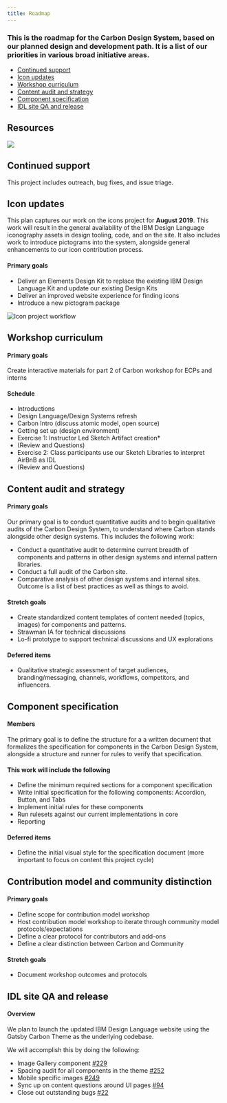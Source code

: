 ```yaml
---
title: Roadmap
---
```


### This is the roadmap for the Carbon Design System, based on our planned design and development path. It is a list of our priorities in various broad initiative areas.

<AnchorLinks>

- [Continued support](#continued-support)
- [Icon updates](#icon-updates)
- [Workshop curriculum](#workshop-curriculum)
- [Content audit and strategy](#content-audit-and-strategy)
- [Component specification](#component-specification)
- [IDL site QA and release](#idl-site-qa-and-release)

</AnchorLinks>

## Resources

<Row className="tile--group">
<Column offsetLg="4" colMd="4" colLg="4" noGutterSm>
    <ClickableTile
      title="See more on GitHub"
      href="https://github.com/carbon-design-system/carbon/issues/3403"
      type="resource">

![](/images/github-icon.png)

  </ClickableTile>
</Column>
</Row>

## Continued support

This project includes outreach, bug fixes, and issue triage.

## Icon updates

This plan captures our work on the icons project for **August 2019**. This work will result in the general availability of the IBM Design Language iconography assets in design tooling, code, and on the site. It also includes work to introduce pictograms into the system, alongside general enhancements to our icon contribution process.

#### Primary goals

- Deliver an Elements Design Kit to replace the existing IBM Design Language Kit and update our existing Design Kits
- Deliver an improved website experience for finding icons
- Introduce a new pictogram package

<ImageComponent caption="Icon project workflow" cols="8">

![Icon project workflow](/images/icon-proj.png)

</ImageComponent>

## Workshop curriculum

#### Primary goals
Create interactive materials for part 2 of Carbon workshop for ECPs and interns 

#### Schedule
* Introductions
* Design Language/Design Systems refresh
* Carbon Intro (discuss atomic model, open source)
* Getting set up (design environment)
* Exercise 1: Instructor Led Sketch Artifact creation*
* (Review and Questions)
* Exercise 2: Class participants use our Sketch Libraries to interpret AirBnB as IDL
* (Review and Questions)

## Content audit and strategy

#### Primary goals

Our primary goal is to conduct quantitative audits and to begin qualitative audits of the Carbon Design System, to understand where Carbon stands alongside other design systems. This includes the following work:

* Conduct a quantitative audit to determine current breadth of components and patterns in other design systems and internal pattern libraries.
* Conduct a full audit of the Carbon site.
* Comparative analysis of other design systems and internal sites. Outcome is a list of best practices as well as things to avoid.

#### Stretch goals
* Create standardized content templates of content needed (topics, images) for components and patterns.
* Strawman IA for technical discussions
* Lo-fi prototype to support technical discussions and UX explorations

#### Deferred items
* Qualitative strategic assessment of target audiences, branding/messaging, channels, workflows, competitors, and influencers.

## Component specification

#### Members

The primary goal is to define the structure for a a written document that formalizes the specification for components in the Carbon Design System, alongside a structure and runner for rules to verify that specification.

#### This work will include the following

* Define the minimum required sections for a component specification
* Write initial specification for the following components: Accordion, Button, and Tabs
* Implement initial rules for these components
* Run rulesets against our current implementations in core
* Reporting

#### Deferred items

* Define the initial visual style for the specification document (more important to focus on content this project cycle)

## Contribution model and community distinction

#### Primary goals

- Define scope for contribution model workshop
- Host contribution model workshop to iterate through community model protocols/expectations
- Define a clear protocol for contributors and add-ons
- Define a clear distinction between Carbon and Community

#### Stretch goals
- Document workshop outcomes and protocols

## IDL site QA and release

#### Overview

We plan to launch the updated IBM Design Language website using the Gatsby Carbon Theme as the underlying codebase. 

We will accomplish this by doing the following:

- Image Gallery component [#229](https://github.com/carbon-design-system/gatsby-theme-carbon/issues/229)
- Spacing audit for all components in the theme [#252](https://github.com/carbon-design-system/gatsby-theme-carbon/issues/252)
- Mobile specific images [#249](https://github.com/carbon-design-system/gatsby-theme-carbon/issues/249)
- Sync up on content questions around UI pages [#94](https://github.com/carbon-design-system/design-language-website/issues/94)
- Close out outstanding bugs [#22](https://github.com/orgs/carbon-design-system/projects/22) 

<!--
## April 2019

### Core product

- WCAG Compliance for core component libraries (vanilla and React)
- Sketch kit themes
- Data table functionality updates
- Properties and state management
- UI Shell v1
- Design specs for unbuilt features
- New feature requests
- Theming
- Document and templatize the pattern design process
- Charts
- Data visualization
- Investigate feasibility / desirability of fluid components

### Process improvement

- Sketch kit themes functionality
- Dev tooling
- Generate design assets from code
- Tools to measure Carbon adoption

### Education and activation

- 'Adopt a product' initiative
- Class curriculum coursework
- More tutorials
- User testing and research
- Expand enablement and education for contributing

### Governance and architecture

- React as the source of truth, or introduce monorepo approach
- Standardize components (specs, reporting, etc)
- Define add-ons / user generated content approach

### Support

- Clean up code comments
- Expanded documentation and live demo
- Define active support model / strategy

## More Information on Patterns

Prioritize the most important compound components, layouts, and workflow patterns. Encourage bringing these in through contribution from extended teams.

- Publish on the website the full list of **all** components that we propose, even if 0% complete.
- Prioritize and solicit contributions based on follows and upvotes for components.

#### Compound components

- Shell (header, global navigation, avatar, left/right sidebars, breadcrumbs, footer)
- Forms
- Data table
- Empty states
- Date picker
- Cards
- Condition builder
- Reporting
- File uploader
- Calendar/scheduler
- Data visualization

#### Page templates

- Home page
- Dashboard page
- Detail page
- Profile page
- Catalog page
- Billing and usage page
- Management page
- Docs page
- Legal

#### Workflow patterns

- Login
- First-time use
- Registration
- Searching
- What's new
- Embedded help
- Provisioning
- Upgrading
- Updating
- Canceling
- Favoriting

## Disclaimer

This roadmap is not a delivery commitment and is subject to change based on user needs and feedback.

_Last updated 4/22/2019_

-->
